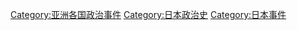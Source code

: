 [[Category:亚洲各国政治事件‎|Category:亚洲各国政治事件‎]]
[[Category:日本政治史|Category:日本政治史]]
[[Category:日本事件|Category:日本事件]]